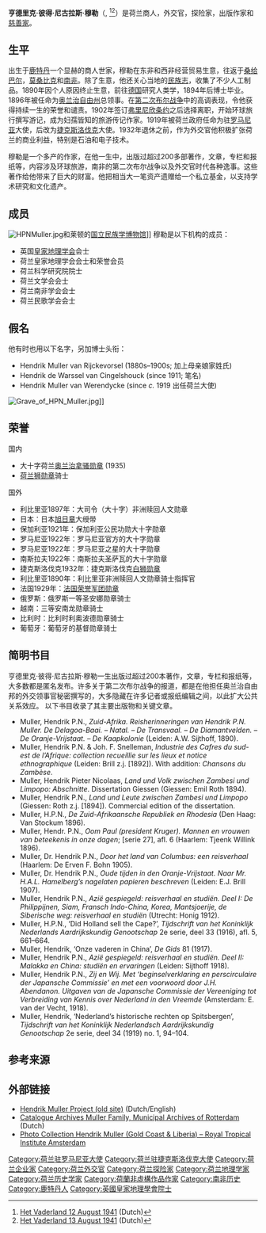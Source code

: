 {{Infobox person
|name        = 亨德里克·彼得·尼古拉斯·穆勒博士<br/>Dr. Hendrik Pieter Nicolaas Muller
|image       = M VA0958.jpg
|imagesize   = 225 px
|caption     = 穆勒攝像
|birth_date  = {{birth date|1859|4|2|df=y}}
|birth_place = {{NLD}}[[鹿特丹|鹿特丹]]
|death_date  = {{death date and age|1941|8|11|1859|4|2|df=y}}
|death_place = {{NLD}}[[海牙|海牙]]
|occupation  = 企业家、外交官、探险家、出版人
}}

'''亨德里克·彼得·尼古拉斯·穆勒'''（{{lang-nl|'''Hendrik Pieter Nicolaas Muller'''}}, {{bd|1859年|4月2日|1941年|8月11日}}<ref>[http://kranten.kb.nl/Exe/ZyNET.exe/1941_08_12_2_05.txt?ZyActionD=ZyDocument&Client=Koninklijke+Bibliotheek&Index=het%20Centrum%20%281910-1930%29%7Cde%20NRC%20%281910-1930%29%7Chet%20Vaderland%20%281920-1945%29%7Chet%20Volk%20%281910-1920%29&Query=hendrik%20AND%20muller&Time=&EndTime=&SearchMethod=1&TocRestrict=n&Toc=&TocEntry=&QField=Datum%5E%3E19410801%3A%3C19410829%7CEditie%5E&QFieldYear=&QFieldMonth=&QFieldDay=&UseQField=Datum&File=E%3A%5CZYDATA%5CDATA%5CGADH01%5CVADERLAND%5CEXPORT%5CTXT%5C236%5F237%5C1941%5F08%5F12%5F2%5F05.txt&User=anonymous&Password=anonymous&SortMethod=n%7C-&MaximumDocuments=20&FuzzyDegree=0&ImageQuality=r65g4/r65g4/x150y150g16/i360&Display=hpfr&DefSeekPage=f&SearchBack=ZyActionL&Back=ZyActionS&BackDesc=Results%20page&MaximumPages=1&ZyEntry=1&SeekPage=f Het Vaderland 12 August 1941] (Dutch)</ref><ref>[http://kranten.kb.nl/Exe/ZyNET.exe/1941_08_13_2_02.txt?ZyActionD=ZyDocument&Client=Koninklijke+Bibliotheek&Index=het%20Centrum%20%281910-1930%29%7Cde%20NRC%20%281910-1930%29%7Chet%20Vaderland%20%281920-1945%29%7Chet%20Volk%20%281910-1920%29&Query=hendrik%20AND%20muller&Time=&EndTime=&SearchMethod=1&TocRestrict=n&Toc=&TocEntry=&QField=Datum%5E%3E19410801%3A%3C19410829%7CEditie%5E&QFieldYear=&QFieldMonth=&QFieldDay=&UseQField=Datum&File=E%3A%5CZYDATA%5CDATA%5CGADH01%5CVADERLAND%5CEXPORT%5CTXT%5C236%5F237%5C1941%5F08%5F13%5F2%5F02.txt&User=anonymous&Password=anonymous&SortMethod=n%7C-&MaximumDocuments=20&FuzzyDegree=0&ImageQuality=r65g4/r65g4/x150y150g16/i360&Display=hpfr&DefSeekPage=f&SearchBack=ZyActionL&Back=ZyActionS&BackDesc=Results%20page&MaximumPages=1&ZyEntry=1&SeekPage=f Het Vaderland 13 August 1941] (Dutch)</ref>）是荷兰商人，外交官，探险家，出版作家和[[慈善家|慈善家]]。

==生平==
出生于[[鹿特丹|鹿特丹]]一个显赫的商人世家，穆勒在东非和西非经营贸易生意，往返于[[桑给巴尔|桑给巴尔]]，[[莫桑比克|莫桑比克]]和[[南非|南非]]。除了生意，他还关心当地的[[民族志|民族志]]，收集了不少人工制品。1890年因个人原因终止生意，前往[[德国|德国]]研究人类学，1894年后博士毕业。1896年被任命为[[奥兰治自由州|奥兰治自由州]]总领事。在[[第二次布尔战争|第二次布尔战争]]中的高调表现，令他获得持续一生的荣誉和谴责。1902年签订[[弗里尼欣条约|弗里尼欣条约]]之后选择离职，开始环球旅行撰写游记，成为妇孺皆知的旅游传记作家。1919年被荷兰政府任命为驻[[罗马尼亚|罗马尼亚]]大使，后改为[[捷克斯洛伐克|捷克斯洛伐克]]大使。1932年退休之前，作为外交官他积极扩张荷兰的商业利益，特别是石油和电子技术。

穆勒是一个多产的作家，在他一生中，出版过超过200多部著作，文章，专栏和报纸等，内容涉及环球旅游，南非的第二次布尔战争以及外交官时代各种逸事。这些著作给他带来了巨大的财富。他把相当大一笔资产遗赠给一个私立基金，以支持学术研究和文化遗产。

==成员==
[[File:HPNMuller.jpg|thumb]]和莱顿的[[国立民族学博物馆|国立民族学博物馆]]]]
穆勒是以下机构的成员：
* 英国[[皇家地理学会|皇家地理学会]]会士
* 荷兰皇家地理学会会士和荣誉会员
* 荷兰科学研究院院士
* 荷兰文学会会士
* 荷兰南非学会会士
* 荷兰民歌学会会士

==假名==
他有时也用以下名字，另加博士头衔：
* Hendrik Muller van Rijckevorsel (1880s–1900s; 加上母亲娘家姓氏)
* Hendrik de Warssel van Cingelshouck (since 1911; 笔名)
* Hendrik Muller van Werendycke (since ''c.'' 1919 出任荷兰大使)
[[File:Grave_of_HPN_Muller.jpg|thumb]]]]

==荣誉==
国内
* 大十字荷兰[[奥兰治拿骚勋章|奥兰治拿骚勋章]] (1935)
* [[荷兰狮勋章|荷兰狮勋章]]骑士
 
国外
*利比里亚1897年：大司令（大十字）非洲赎回人文勋章
*日本：日本[[旭日章|旭日章]]大绶带
*保加利亚1921年：保加利亚公民功勋大十字勋章
*罗马尼亚1922年：罗马尼亚官方的大十字勋章
*罗马尼亚1922年：罗马尼亚之星的大十字勋章
*南斯拉夫1922年：南斯拉夫圣萨瓦的大十字勋章
*捷克斯洛伐克1932年：捷克斯洛伐克[[白狮勋章|白狮勋章]]
*利比里亚1890年：利比里亚非洲赎回人文勋章骑士指挥官
*法国1929年：[[法国荣誉军团勋章|法国荣誉军团勋章]]
*俄罗斯：俄罗斯一等圣安娜勋章骑士
*越南：三等安南龙勋章骑士
*比利时：比利时利奥波德勋章骑士
*葡萄牙：葡萄牙的基督勋章骑士

==简明书目==
亨德里克·彼得·尼古拉斯·穆勒一生出版过超过200本著作，文章，专栏和报纸等，大多数都是匿名发布。许多关于第二次布尔战争的报道，都是在他担任奥兰治自由邦的外交领事官秘密撰写的，大多隐藏在许多记者或报纸编辑之间，以此扩大公共关系效应。 以下书目收录了其主要出版物和关键文章。

* Muller, Hendrik P.N., ''Zuid-Afrika. Reisherinneringen van Hendrik P.N. Muller. De Delagoa-Baai. – Natal. – De Transvaal. – De Diamantvelden. – De Oranje-Vrijstaat. – De Kaapkolonie'' (Leiden: A.W. Sijthoff, 1890).
* Muller, Hendrik P.N. & Joh. F. Snelleman, ''Industrie des Cafres du sud-est de l’Afrique: collection recueillie sur les lieux et notice ethnographique'' (Leiden: Brill z.j. [1892]). With addition: ''Chansons du Zambèse''.
* Muller, Hendrik Pieter Nicolaas, ''Land und Volk zwischen Zambesi und Limpopo: Abschnitte''. Dissertation Giessen (Giessen: Emil Roth 1894).
* Muller, Hendrik P.N., ''Land und Leute zwischen Zambesi und Limpopo'' (Giessen: Roth z.j. [1894]). Commercial edition of the dissertation.
* Muller, H.P.N., ''De Zuid-Afrikaansche Republiek en Rhodesia'' (Den Haag: Van Stockum 1896).
* Muller, Hendr. P.N., ''Oom Paul (president Kruger). Mannen en vrouwen van beteekenis in onze dagen''; [serie 27], afl. 6 (Haarlem: Tjeenk Willink 1896).
* Muller, Dr. Hendrik P.N., ''Door het land van Columbus: een reisverhaal'' (Haarlem: De Erven F. Bohn 1905).
* Muller, Dr. Hendrik P.N., ''Oude tijden in den Oranje-Vrijstaat. Naar Mr. H.A.L. Hamelberg’s nagelaten papieren beschreven'' (Leiden: E.J. Brill 1907).
* Muller, Hendrik P.N., ''Azië gespiegeld: reisverhaal en studiën. Deel I: De Philippijnen, Siam, Fransch Indo-China, Korea, Mantsjoerije, de Siberische weg: reisverhaal en studiën'' (Utrecht: Honig 1912).
* Muller, H.P.N., ‘Did Holland sell the Cape?’, ''Tijdschrift van het Koninklijk Nederlands Aardrijkskundig Genootschap'' 2e serie, deel 33 (1916), afl. 5, 661–664.
* Muller, Hendrik, ‘Onze vaderen in China’, ''De Gids'' 81 (1917).
* Muller, Hendrik P.N., ''Azië gespiegeld: reisverhaal en studiën. Deel II: Malakka en China: studiën en ervaringen'' (Leiden: Sijthoff 1918).
* Muller, Hendrik P.N., ''Zij en Wij. Met ‘beginselverklaring en perscirculaire der Japansche Commissie’ en met een voorwoord door J.H. Abendanon. Uitgaven van de Japansche Commissie der Vereeniging tot Verbreiding van Kennis over Nederland in den Vreemde'' (Amsterdam: E. van der Vecht, 1918).
* Muller, Hendrik, ‘Nederland’s historische rechten op Spitsbergen’, ''Tijdschrift van het Koninklijk Nederlandsch Aardrijkskundig Genootschap'' 2e serie, deel 34 (1919) no. 1, 94–104.

==参考来源==
{{reflist}}

==外部链接==
{{wikisource|Peace of Vereeniging}}
{{wikisource|Svalbard Treaty}}
*[http://www.let.rug.nl/doortmont/AfrHist_bestanden/Hendrik%20Muller%20Files.htm Hendrik Muller Project (old site)] {{Wayback|url=http://www.let.rug.nl/doortmont/AfrHist_bestanden/Hendrik%20Muller%20Files.htm |date=20160304031057 }} (Dutch/English)
*[http://www.archieven.nl/pls/m/zkstart.ahd?p1=0&p_adt=184&p_code=41&p_taal=1 Catalogue Archives Muller Family, Municipal Archives of Rotterdam] (Dutch)
*[http://members.home.nl/mrdoortmont/Project%20Biografie%20Dr.%20Hendrik%20Muller%20-%20Fotocollectie%20KIT/Muller_KIT.htm Photo Collection Hendrik Muller (Gold Coast & Liberia) – Royal Tropical Institute Amsterdam] {{Wayback|url=http://members.home.nl/mrdoortmont/Project%20Biografie%20Dr.%20Hendrik%20Muller%20-%20Fotocollectie%20KIT/Muller_KIT.htm |date=20120211132537 }}

{{奥兰治自由邦领事}}
{{Authority control}}
{{DEFAULTSORT:Muller, Hendrik}}
[[Category:荷兰驻罗马尼亚大使|Category:荷兰驻罗马尼亚大使]]
[[Category:荷兰驻捷克斯洛伐克大使|Category:荷兰驻捷克斯洛伐克大使]]
[[Category:荷兰企业家|Category:荷兰企业家]]
[[Category:荷兰外交官|Category:荷兰外交官]]
[[Category:荷兰探险家|Category:荷兰探险家]]
[[Category:荷兰地理学家|Category:荷兰地理学家]]
[[Category:荷兰历史学家|Category:荷兰历史学家]]
[[Category:荷蘭非虛構作品作家|Category:荷蘭非虛構作品作家]]
[[Category:南非历史|Category:南非历史]]
[[Category:鹿特丹人|Category:鹿特丹人]]
[[Category:英國皇家地理學會院士|Category:英國皇家地理學會院士]]